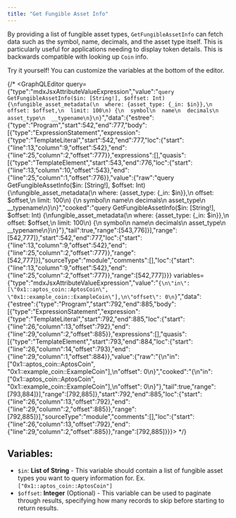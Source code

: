 ```yaml
---
title: "Get Fungible Asset Info"
---
```



By providing a list of fungible asset types, `GetFungibleAssetInfo` can fetch data such as the symbol, name, decimals, and the asset type itself. This is particularly useful for applications needing to display token details. This is backwards compatible with looking up `Coin` info.

<Aside type="note">
  Try it yourself! You can customize the variables at the bottom of the editor.
</Aside>

{/* <GraphQLEditor query={"type":"mdxJsxAttributeValueExpression","value":"`query GetFungibleAssetInfo($in: [String!], $offset: Int) {\nfungible_asset_metadata(\n  where: {asset_type: {_in: $in}},\n  offset: $offset,\n  limit: 100\n) {\n  symbol\n  name\n  decimals\n  asset_type\n  __typename\n}\n}`","data":{"estree":{"type":"Program","start":542,"end":777,"body":[{"type":"ExpressionStatement","expression":{"type":"TemplateLiteral","start":542,"end":777,"loc":{"start":{"line":13,"column":9,"offset":542},"end":{"line":25,"column":2,"offset":777}},"expressions":[],"quasis":[{"type":"TemplateElement","start":543,"end":776,"loc":{"start":{"line":13,"column":10,"offset":543},"end":{"line":25,"column":1,"offset":776}},"value":{"raw":"query GetFungibleAssetInfo($in: [String!], $offset: Int) {\nfungible_asset_metadata(\n  where: {asset_type: {_in: $in}},\n  offset: $offset,\n  limit: 100\n) {\n  symbol\n  name\n  decimals\n  asset_type\n  __typename\n}\n}","cooked":"query GetFungibleAssetInfo($in: [String!], $offset: Int) {\nfungible_asset_metadata(\n  where: {asset_type: {_in: $in}},\n  offset: $offset,\n  limit: 100\n) {\n  symbol\n  name\n  decimals\n  asset_type\n  __typename\n}\n}"},"tail":true,"range":[543,776]}],"range":[542,777]},"start":542,"end":777,"loc":{"start":{"line":13,"column":9,"offset":542},"end":{"line":25,"column":2,"offset":777}},"range":[542,777]}],"sourceType":"module","comments":[],"loc":{"start":{"line":13,"column":9,"offset":542},"end":{"line":25,"column":2,"offset":777}},"range":[542,777]}}} variables={"type":"mdxJsxAttributeValueExpression","value":"`{\n\"in\": [\"0x1::aptos_coin::AptosCoin\", \"0x1::example_coin::ExampleCoin\"],\n\"offset\": 0\n}`","data":{"estree":{"type":"Program","start":792,"end":885,"body":[{"type":"ExpressionStatement","expression":{"type":"TemplateLiteral","start":792,"end":885,"loc":{"start":{"line":26,"column":13,"offset":792},"end":{"line":29,"column":2,"offset":885}},"expressions":[],"quasis":[{"type":"TemplateElement","start":793,"end":884,"loc":{"start":{"line":26,"column":14,"offset":793},"end":{"line":29,"column":1,"offset":884}},"value":{"raw":"{\n\"in\": [\"0x1::aptos_coin::AptosCoin\", \"0x1::example_coin::ExampleCoin\"],\n\"offset\": 0\n}","cooked":"{\n\"in\": [\"0x1::aptos_coin::AptosCoin\", \"0x1::example_coin::ExampleCoin\"],\n\"offset\": 0\n}"},"tail":true,"range":[793,884]}],"range":[792,885]},"start":792,"end":885,"loc":{"start":{"line":26,"column":13,"offset":792},"end":{"line":29,"column":2,"offset":885}},"range":[792,885]}],"sourceType":"module","comments":[],"loc":{"start":{"line":26,"column":13,"offset":792},"end":{"line":29,"column":2,"offset":885}},"range":[792,885]}}}></GraphQLEditor> */}

## Variables:

- `$in`: **List of String** - This variable should contain a list of fungible asset types you want to query information for. Ex. `["0x1::aptos_coin::AptosCoin"]`
- `$offset`: **Integer** (Optional) - This variable can be used to paginate through results, specifying how many records to skip before starting to return results.
